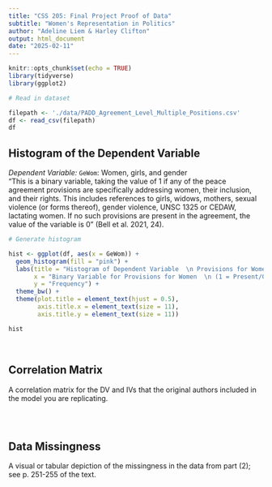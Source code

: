 ```yaml
---
title: "CSS 205: Final Project Proof of Data"
subtitle: "Women's Representation in Politics"
author: "Adeline Liem & Harley Clifton"
output: html_document
date: "2025-02-11"
---
```


```r
knitr::opts_chunk$set(echo = TRUE)
library(tidyverse)
library(ggplot2)
```

```r
# Read in dataset

filepath <- './data/PADD_Agreement_Level_Multiple_Positions.csv'
df <- read_csv(filepath)
df
```



## Histogram of the Dependent Variable

_Dependent Variable:_ `GeWom`: Women, girls, and gender  
“This is a binary variable, taking the value of 1 if any of the peace agreement provisions are specifically addressing women, their inclusion, and their rights. This includes references to girls, widows, mothers, sexual violence (or forms thereof), gender violence, UNSC 1325 or CEDAW, lactating women. If no such provisions are present in the agreement, the value of the variable is 0” (Bell et al. 2021, 24).  

```r
# Generate histogram

hist <- ggplot(df, aes(x = GeWom)) + 
  geom_histogram(fill = "pink") +
  labs(title = "Histogram of Dependent Variable  \n Provisions for Women",
       x = "Binary Variable for Provisions for Women  \n (1 = Present/0 = Absent)",
       y = "Frequency") +
  theme_bw() +
  theme(plot.title = element_text(hjust = 0.5),
        axis.title.x = element_text(size = 11),
        axis.title.y = element_text(size = 11))

hist
```

$~$

## Correlation Matrix

A correlation matrix for the DV and IVs that the original authors included in the model you are replicating.

```r


```


$~$

## Data Missingness

A visual or tabular depiction of the missingness in the data from part (2); see p. 251-255 of the text.

```r

```

